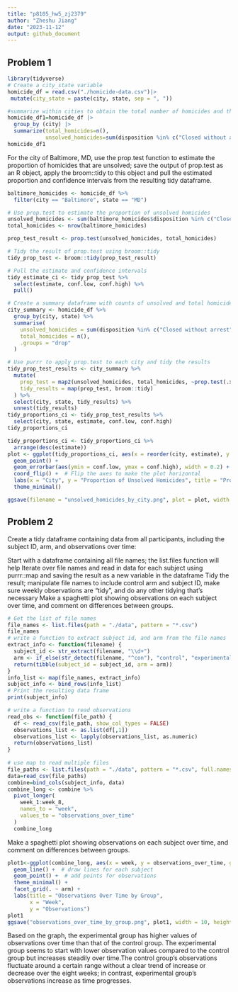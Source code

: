 ```yaml
---
title: "p8105_hw5_zj2379"
author: "Zheshu Jiang"
date: "2023-11-12"
output: github_document
---
```


## Problem 1
```r
library(tidyverse)
# Create a city_state variable
homicide_df = read.csv("./homicide-data.csv")|>
 mutate(city_state = paste(city, state, sep = ", "))

#summarize within cities to obtain the total number of homicides and the number of unsolved homicides 
homicide_df1=homicide_df |>
  group_by (city) |>
  summarize(total_homicides=n(),
            unsolved_homicides=sum(disposition %in% c("Closed without arrest","Closed by arrest")))
homicide_df1
```

For the city of Baltimore, MD, use the prop.test function to estimate the proportion of homicides that are unsolved; save the output of prop.test as an R object, apply the broom::tidy to this object and pull the estimated proportion and confidence intervals from the resulting tidy dataframe.

```r
baltimore_homicides <- homicide_df %>%
  filter(city == "Baltimore", state == "MD")

# Use prop.test to estimate the proportion of unsolved homicides
unsolved_homicides <- sum(baltimore_homicides$disposition %in% c("Closed without arrest", "Open/No arrest"))
total_homicides <- nrow(baltimore_homicides)

prop_test_result <- prop.test(unsolved_homicides, total_homicides)

# Tidy the result of prop.test using broom::tidy
tidy_prop_test <- broom::tidy(prop_test_result)

# Pull the estimate and confidence intervals
tidy_estimate_ci <- tidy_prop_test %>%
  select(estimate, conf.low, conf.high) %>%
  pull()
```

```r

# Create a summary dataframe with counts of unsolved and total homicides by city
city_summary <- homicide_df %>%
  group_by(city, state) %>%
  summarise(
    unsolved_homicides = sum(disposition %in% c("Closed without arrest", "Open/No arrest")),
    total_homicides = n(),
    .groups = "drop"
  )

# Use purrr to apply prop.test to each city and tidy the results
tidy_prop_test_results <- city_summary %>%
  mutate(
    prop_test = map2(unsolved_homicides, total_homicides, ~prop.test(.x, .y)),
    tidy_results = map(prop_test, broom::tidy)
  ) %>%
  select(city, state, tidy_results) %>%
  unnest(tidy_results)
tidy_proportions_ci <- tidy_prop_test_results %>%
  select(city, state, estimate, conf.low, conf.high)
tidy_proportions_ci
```

```r
tidy_proportions_ci <- tidy_proportions_ci %>%
  arrange(desc(estimate))
plot <- ggplot(tidy_proportions_ci, aes(x = reorder(city, estimate), y = estimate)) +
  geom_point() +
  geom_errorbar(aes(ymin = conf.low, ymax = conf.high), width = 0.2) +
  coord_flip() +  # Flip the axes to make the plot horizontal
  labs(x = "City", y = "Proportion of Unsolved Homicides", title = "Proportion of Unsolved Homicides by City") +
  theme_minimal()

ggsave(filename = "unsolved_homicides_by_city.png", plot = plot, width = 10, height = 8, dpi = 300)
```

## Problem 2

Create a tidy dataframe containing data from all participants, including the subject ID, arm, and observations over time:

Start with a dataframe containing all file names; the list.files function will help
Iterate over file names and read in data for each subject using purrr::map and saving the result as a new variable in the dataframe
Tidy the result; manipulate file names to include control arm and subject ID, make sure weekly observations are “tidy”, and do any other tidying that’s necessary
Make a spaghetti plot showing observations on each subject over time, and comment on differences between groups.

```r
# Get the list of file names
file_names <- list.files(path = "./data", pattern = "*.csv")
file_names
# write a function to extract subject id, and arm from the file names
extract_info <- function(filename) {
  subject_id <- str_extract(filename, "\\d+")
  arm <- if_else(str_detect(filename, "^con"), "control", "experimental")
  return(tibble(subject_id = subject_id, arm = arm))
}
info_list <- map(file_names, extract_info)
subject_info <- bind_rows(info_list)
# Print the resulting data frame
print(subject_info)
```



```r
# write a function to read observations
read_obs <- function(file_path) {
  df <- read_csv(file_path, show_col_types = FALSE)
  observations_list <- as.list(df[,1])
  observations_list <- lapply(observations_list, as.numeric)
  return(observations_list)
}
 
# use map to read multiple files
file_paths <- list.files(path = "./data", pattern = "*.csv", full.names = TRUE)
data=read_csv(file_paths)
combine=bind_cols(subject_info, data)
combine_long <- combine %>%
  pivot_longer(
    week_1:week_8,
    names_to = "week",
    values_to = "observations_over_time"
  )
  combine_long
```
Make a spaghetti plot showing observations on each subject over time, and comment on differences between groups.


```r
plot1<-ggplot(combine_long, aes(x = week, y = observations_over_time, group = subject_id, color = arm)) +
  geom_line() +  # draw lines for each subject
  geom_point() +  # add points for observations
  theme_minimal() +  
  facet_grid(. ~ arm) +
  labs(title = "Observations Over Time by Group",
       x = "Week",
       y = "Observations") 
plot1
ggsave("observations_over_time_by_group.png", plot1, width = 10, height = 6, dpi = 300)
```

Based on the graph, the experimental group has higher values of observations over time than that of the control group. The experimental group seems to start with lower observation values compared to the control group but increases steadily over time.The control group’s observations fluctuate around a certain range without a clear trend of increase or decrease over the eight weeks; in contrast, experimental group's observations increase as time progresses.




